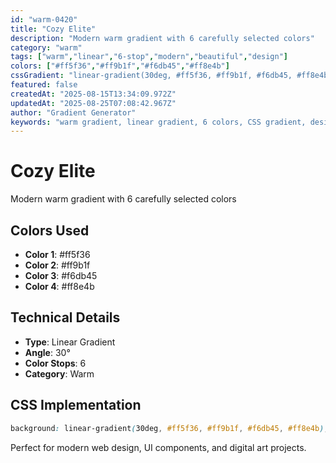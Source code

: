 ```yaml
---
id: "warm-0420"
title: "Cozy Elite"
description: "Modern warm gradient with 6 carefully selected colors"
category: "warm"
tags: ["warm","linear","6-stop","modern","beautiful","design"]
colors: ["#ff5f36","#ff9b1f","#f6db45","#ff8e4b"]
cssGradient: "linear-gradient(30deg, #ff5f36, #ff9b1f, #f6db45, #ff8e4b)"
featured: false
createdAt: "2025-08-15T13:34:09.972Z"
updatedAt: "2025-08-25T07:08:42.967Z"
author: "Gradient Generator"
keywords: "warm gradient, linear gradient, 6 colors, CSS gradient, design, #ff5f36, #ff9b1f, #f6db45, #ff8e4b"
---
```


# Cozy Elite

Modern warm gradient with 6 carefully selected colors

## Colors Used
- **Color 1**: #ff5f36
- **Color 2**: #ff9b1f
- **Color 3**: #f6db45
- **Color 4**: #ff8e4b

## Technical Details
- **Type**: Linear Gradient
- **Angle**: 30°
- **Color Stops**: 6
- **Category**: Warm

## CSS Implementation
```css
background: linear-gradient(30deg, #ff5f36, #ff9b1f, #f6db45, #ff8e4b);
```

Perfect for modern web design, UI components, and digital art projects.
